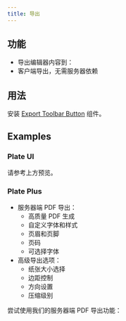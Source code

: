 ```yaml
---
title: 导出
---
```


<ComponentPreview name="playground-demo" id="basic-blocks" />

<PackageInfo>

## 功能

- 导出编辑器内容到：
- 客户端导出，无需服务器依赖

</PackageInfo>

## 用法

安装 [Export Toolbar Button](/docs/components/export-toolbar-button) 组件。

## Examples

### Plate UI

请参考上方预览。

### Plate Plus

- 服务器端 PDF 导出：
  - 高质量 PDF 生成
  - 自定义字体和样式
  - 页眉和页脚
  - 页码
  - 可选择字体
- 高级导出选项：
  - 纸张大小选择
  - 边距控制
  - 方向设置
  - 压缩级别

尝试使用我们的服务器端 PDF 导出功能：

<ComponentPreviewPro name="export-pro" />
